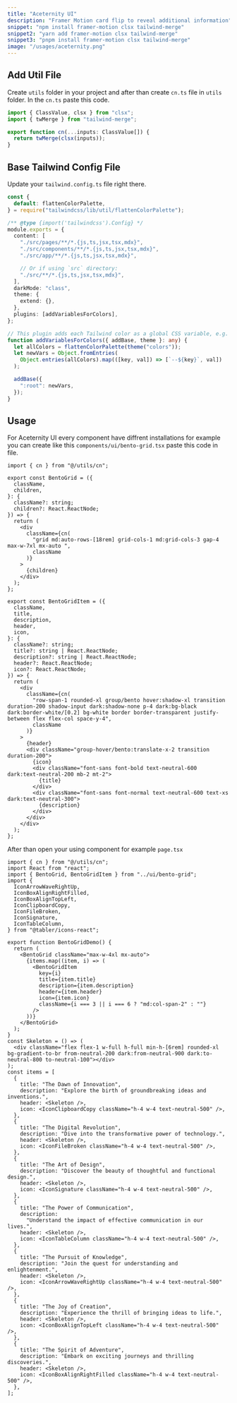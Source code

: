 ```yaml
---
title: "Aceternity UI"
description: "Framer Motion card flip to reveal additional information"
snippet: "npm install framer-motion clsx tailwind-merge"
snippet2: "yarn add framer-motion clsx tailwind-merge"
snippet3: "pnpm install framer-motion clsx tailwind-merge"
image: "/usages/aceternity.png"
---
```


## Add Util File

Create `utils` folder in your project and after than create `cn.ts` file in `utils` folder. In the `cn.ts` paste this code.

```ts
import { ClassValue, clsx } from "clsx";
import { twMerge } from "tailwind-merge";

export function cn(...inputs: ClassValue[]) {
  return twMerge(clsx(inputs));
}
```

## Base Tailwind Config File

Update your `tailwind.config.ts` file right there.

```ts
const {
  default: flattenColorPalette,
} = require("tailwindcss/lib/util/flattenColorPalette");

/** @type {import('tailwindcss').Config} */
module.exports = {
  content: [
    "./src/pages/**/*.{js,ts,jsx,tsx,mdx}",
    "./src/components/**/*.{js,ts,jsx,tsx,mdx}",
    "./src/app/**/*.{js,ts,jsx,tsx,mdx}",

    // Or if using `src` directory:
    "./src/**/*.{js,ts,jsx,tsx,mdx}",
  ],
  darkMode: "class",
  theme: {
    extend: {},
  },
  plugins: [addVariablesForColors],
};

// This plugin adds each Tailwind color as a global CSS variable, e.g. var(--gray-200).
function addVariablesForColors({ addBase, theme }: any) {
  let allColors = flattenColorPalette(theme("colors"));
  let newVars = Object.fromEntries(
    Object.entries(allColors).map(([key, val]) => [`--${key}`, val])
  );

  addBase({
    ":root": newVars,
  });
}
```

## Usage

For Aceternity UI every component have diffrent installations for example you can create like this `components/ui/bento-grid.tsx` paste this code in file.

```tsx
import { cn } from "@/utils/cn";

export const BentoGrid = ({
  className,
  children,
}: {
  className?: string;
  children?: React.ReactNode;
}) => {
  return (
    <div
      className={cn(
        "grid md:auto-rows-[18rem] grid-cols-1 md:grid-cols-3 gap-4 max-w-7xl mx-auto ",
        className
      )}
    >
      {children}
    </div>
  );
};

export const BentoGridItem = ({
  className,
  title,
  description,
  header,
  icon,
}: {
  className?: string;
  title?: string | React.ReactNode;
  description?: string | React.ReactNode;
  header?: React.ReactNode;
  icon?: React.ReactNode;
}) => {
  return (
    <div
      className={cn(
        "row-span-1 rounded-xl group/bento hover:shadow-xl transition duration-200 shadow-input dark:shadow-none p-4 dark:bg-black dark:border-white/[0.2] bg-white border border-transparent justify-between flex flex-col space-y-4",
        className
      )}
    >
      {header}
      <div className="group-hover/bento:translate-x-2 transition duration-200">
        {icon}
        <div className="font-sans font-bold text-neutral-600 dark:text-neutral-200 mb-2 mt-2">
          {title}
        </div>
        <div className="font-sans font-normal text-neutral-600 text-xs dark:text-neutral-300">
          {description}
        </div>
      </div>
    </div>
  );
};
```

After than open your using component for example `page.tsx`

```tsx
import { cn } from "@/utils/cn";
import React from "react";
import { BentoGrid, BentoGridItem } from "../ui/bento-grid";
import {
  IconArrowWaveRightUp,
  IconBoxAlignRightFilled,
  IconBoxAlignTopLeft,
  IconClipboardCopy,
  IconFileBroken,
  IconSignature,
  IconTableColumn,
} from "@tabler/icons-react";

export function BentoGridDemo() {
  return (
    <BentoGrid className="max-w-4xl mx-auto">
      {items.map((item, i) => (
        <BentoGridItem
          key={i}
          title={item.title}
          description={item.description}
          header={item.header}
          icon={item.icon}
          className={i === 3 || i === 6 ? "md:col-span-2" : ""}
        />
      ))}
    </BentoGrid>
  );
}
const Skeleton = () => (
  <div className="flex flex-1 w-full h-full min-h-[6rem] rounded-xl bg-gradient-to-br from-neutral-200 dark:from-neutral-900 dark:to-neutral-800 to-neutral-100"></div>
);
const items = [
  {
    title: "The Dawn of Innovation",
    description: "Explore the birth of groundbreaking ideas and inventions.",
    header: <Skeleton />,
    icon: <IconClipboardCopy className="h-4 w-4 text-neutral-500" />,
  },
  {
    title: "The Digital Revolution",
    description: "Dive into the transformative power of technology.",
    header: <Skeleton />,
    icon: <IconFileBroken className="h-4 w-4 text-neutral-500" />,
  },
  {
    title: "The Art of Design",
    description: "Discover the beauty of thoughtful and functional design.",
    header: <Skeleton />,
    icon: <IconSignature className="h-4 w-4 text-neutral-500" />,
  },
  {
    title: "The Power of Communication",
    description:
      "Understand the impact of effective communication in our lives.",
    header: <Skeleton />,
    icon: <IconTableColumn className="h-4 w-4 text-neutral-500" />,
  },
  {
    title: "The Pursuit of Knowledge",
    description: "Join the quest for understanding and enlightenment.",
    header: <Skeleton />,
    icon: <IconArrowWaveRightUp className="h-4 w-4 text-neutral-500" />,
  },
  {
    title: "The Joy of Creation",
    description: "Experience the thrill of bringing ideas to life.",
    header: <Skeleton />,
    icon: <IconBoxAlignTopLeft className="h-4 w-4 text-neutral-500" />,
  },
  {
    title: "The Spirit of Adventure",
    description: "Embark on exciting journeys and thrilling discoveries.",
    header: <Skeleton />,
    icon: <IconBoxAlignRightFilled className="h-4 w-4 text-neutral-500" />,
  },
];
```
